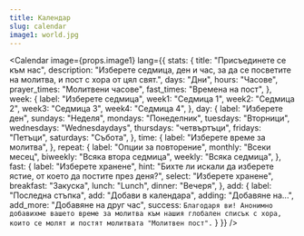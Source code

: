 ```yaml
---
title: Календар
slug: calendar
image1: world.jpg
---
```

<Calendar
  image={props.image1}
  lang={{
    stats: {
      title: "Присъединете се към нас",
      description: "Изберете седмица, ден и час, за да се посветите на молитва, и пост с хора от цял свят.",
      days: "Дни",
      hours: "Часове",
      prayer_times: "Молитвени часове",
      fast_times: "Времена на пост",
    },
    week: {
      label: "Изберете седмица",
      week1: "Седмица 1",
      week2: "Седмица 2",
      week3: "Седмица 3",
      week4: "Седмица 4",
    },
    day: {
      label: "Изберете ден",
      sundays: "Неделя",
      mondays: "Понеделник",
      tuesdays: "Вторници",
      wednesdays: "Wednesdaydays",
      thursdays: "четвъртъци",
      fridays: "Петъци",
      saturdays: "Събота",
    },
    time: {
      label: "Изберете време за молитва",
    },
    repeat: {
      label: "Опции за повторение",
      monthly: "Всеки месец",
      biweekly: "Всяка втора седмица",
      weekly: "Всяка седмица",
    },
    fast: {
      label: "Изберете хранене",
      hint: "Бихте ли искали да изберете ястие, от което да постите през деня?",
      select: "Изберете хранене",
      breakfast: "Закуска",
      lunch: "Lunch",
      dinner: "Вечеря",
    },
    add: {
      label: "Последна стъпка",
      add: "Добави в календара",
      adding: "Добавяне на...",
      add_more: "Добавяне на друг час",
      success: `Благодаря ви! Анонимно добавихме вашето време за молитва към нашия глобален списък с хора, които се молят и постят молитвата "Молитвен пост".`
    }
  }}
/>
